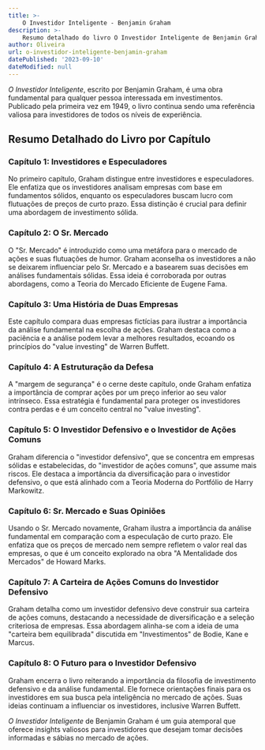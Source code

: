 ```yaml
---
title: >-
    O Investidor Inteligente - Benjamin Graham
description: >-
    Resumo detalhado do livro O Investidor Inteligente de Benjamin Graham, com análises de cada capítulo e referências a outras teorias e estratégias de investimento.
author: Oliveira
url: o-investidor-inteligente-benjamin-graham
datePublished: '2023-09-10'
dateModified: null
---
```


*O Investidor Inteligente*, escrito por Benjamin Graham, é uma obra fundamental para qualquer pessoa interessada em investimentos. Publicado pela primeira vez em 1949, o livro continua sendo uma referência valiosa para investidores de todos os níveis de experiência.

## Resumo Detalhado do Livro por Capítulo

### Capítulo 1: Investidores e Especuladores

No primeiro capítulo, Graham distingue entre investidores e especuladores. Ele enfatiza que os investidores analisam empresas com base em fundamentos sólidos, enquanto os especuladores buscam lucro com flutuações de preços de curto prazo. Essa distinção é crucial para definir uma abordagem de investimento sólida.

### Capítulo 2: O Sr. Mercado

O "Sr. Mercado" é introduzido como uma metáfora para o mercado de ações e suas flutuações de humor. Graham aconselha os investidores a não se deixarem influenciar pelo Sr. Mercado e a basearem suas decisões em análises fundamentais sólidas. Essa ideia é corroborada por outras abordagens, como a Teoria do Mercado Eficiente de Eugene Fama.

### Capítulo 3: Uma História de Duas Empresas

Este capítulo compara duas empresas fictícias para ilustrar a importância da análise fundamental na escolha de ações. Graham destaca como a paciência e a análise podem levar a melhores resultados, ecoando os princípios do "value investing" de Warren Buffett.

### Capítulo 4: A Estruturação da Defesa

A "margem de segurança" é o cerne deste capítulo, onde Graham enfatiza a importância de comprar ações por um preço inferior ao seu valor intrínseco. Essa estratégia é fundamental para proteger os investidores contra perdas e é um conceito central no "value investing".

### Capítulo 5: O Investidor Defensivo e o Investidor de Ações Comuns

Graham diferencia o "investidor defensivo", que se concentra em empresas sólidas e estabelecidas, do "investidor de ações comuns", que assume mais riscos. Ele destaca a importância da diversificação para o investidor defensivo, o que está alinhado com a Teoria Moderna do Portfólio de Harry Markowitz.

### Capítulo 6: Sr. Mercado e Suas Opiniões

Usando o Sr. Mercado novamente, Graham ilustra a importância da análise fundamental em comparação com a especulação de curto prazo. Ele enfatiza que os preços de mercado nem sempre refletem o valor real das empresas, o que é um conceito explorado na obra "A Mentalidade dos Mercados" de Howard Marks.

### Capítulo 7: A Carteira de Ações Comuns do Investidor Defensivo

Graham detalha como um investidor defensivo deve construir sua carteira de ações comuns, destacando a necessidade de diversificação e a seleção criteriosa de empresas. Essa abordagem alinha-se com a ideia de uma "carteira bem equilibrada" discutida em "Investimentos" de Bodie, Kane e Marcus.

### Capítulo 8: O Futuro para o Investidor Defensivo

Graham encerra o livro reiterando a importância da filosofia de investimento defensivo e da análise fundamental. Ele fornece orientações finais para os investidores em sua busca pela inteligência no mercado de ações. Suas ideias continuam a influenciar os investidores, inclusive Warren Buffett.

*O Investidor Inteligente* de Benjamin Graham é um guia atemporal que oferece insights valiosos para investidores que desejam tomar decisões informadas e sábias no mercado de ações.

